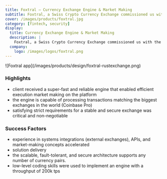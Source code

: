 ```yaml
---
title: Foxtral — Currency Exchange Engine & Market Making
subtitle: Foxtral, a Swiss Crypto Currency Exchange commissioned us with the development of a core exchange transactional engine and market-making algorithms. 
cover: /images/products/foxtral.jpg
category: [fintech, security]
display:
  title: Currency Exchange Engine & Market Making
  description: |
    Foxtral, a Swiss Crypto Currency Exchange commissioned us with the development of a core exchange transactional engine and market-making algorithms.
  company:
    logo: /images/logos/foxtral.png
---
```


<Divider />
![Foxtral app](/images/products/design/foxtral-rustexchange.png)

### Highlights
- client received a super-fast and reliable engine that enabled efficient execution market making on the platform 
- the engine is capable of processing transactions matching the biggest exchanges in the world (Coinbase Pro) 
- satisfying strict requirements for a stable and secure exchange was critical and non-negotiable

### Success Factors
- experience in systems integrations (external exchanges), APIs, and market-making concepts accelerated 
- solution delivery 
- the scalable, fault-tolerant, and secure architecture supports any number of currency pairs. 
- low-level coding skills were used to implement an engine with a throughput of 200k tps 